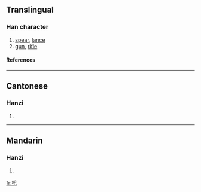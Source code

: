 {{see|槍}}

==Translingual==
===Han character===
{{Han char|rn=75|rad=木|as=04|sn=8|four=|canj=木人尸山 (DOSU)}}
# [[spear]], [[lance]]
# [[gun]], [[rifle]]
====References====
{{Han ref|kx=0517.011|hdz=21173.080|uh=67AA|ud=26538}}

----
==Cantonese==
===Hanzi===
{{yue-hanzi|jyut=|y=cheung1}}
# {{defn|Cantonese}}

----
==Mandarin==
===Hanzi===
{{cmn-hanzi|tra=槍|pin=[[qiāng]] (qiang1)|wg=ch'iang<sup>1</sup>}}
# {{defn|Mandarin}}

[[fr:枪]]